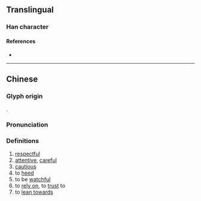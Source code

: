 {{character info}}
==Translingual==

===Han character===
{{Han char|rn=9|rad=人|as=14|sn=16|four=|canj=OHXC|ids=⿰亻與}}

====References====
* {{Han ref|kx=0120.040|hdz=10231.040|uh=349C|ud=13468}}

----

==Chinese==
{{zh-forms|s=𠇐}}

===Glyph origin===
{{Han compound|亻|與|ls=psc|c1=s|c2=p}}.

===Pronunciation===
{{zh-pron
|m=yǔ
|c=jyu5
|mc=
|oc=
|ma=
|cat=a,v
}}

===Definitions===
{{zh-hanzi}}

# [[respectful]]
# [[attentive]], [[careful]]
# [[cautious]]
# to [[heed]]
# to be [[watchful]]
# to [[rely on]], to [[trust]] to
# to [[lean towards]]